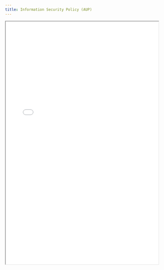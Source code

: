 ```yaml
---
title: Information Security Policy (AUP)
---
```


<iframe
  src="/files/compliance/policies/Information_Security_Policy_AUP.pdf"
  width="100%"
  height="800px"
  style={{ border: '1px solid #ccc', borderRadius: '8px' }}
  title="Information Security Policy (AUP)"
/>